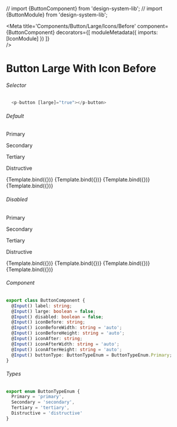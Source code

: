 // import {ButtonComponent} from 'design-system-lib';
// import {ButtonModule} from 'design-system-lib';

<Meta title='Components/Button/Large/Icons/Before'
  component={ButtonComponent}
  decorators={[
    moduleMetadata({
      imports: [IconModule]
    })
  ]}  
/>


# Button Large With Icon Before

###### Selector
```ts
  <p-button [large]="true"></p-button>
```

###### Default
<Canvas>
  <p className="story-title">Primary</p>
  <p className="story-title">Secondary</p>
  <p className="story-title">Tertiary</p>
  <p className="story-title">Distructive</p>
  <Story name="Primary Icon Before"
    args={{
      label: 'Label',
      large: true,
      buttonType: ButtonTypeEnum.Primary,
      iconBefore: 'eye',
      iconBeforeWidth: '17'
    }}>
    {Template.bind({})}
  </Story>
  <Story name="Secondary Icon Before"
    args={{
      label: 'Label',
      large: true,
      buttonType: ButtonTypeEnum.Secondary,
      iconBefore: 'eye',
      iconBeforeWidth: '17'
    }}>
    {Template.bind({})}
  </Story>
  <Story name="Tertiary Icon Before"
    args={{
      label: 'Label',
      large: true,
      buttonType: ButtonTypeEnum.Tertiary,
      iconBefore: 'eye',
      iconBeforeWidth: '17'
    }}>
    {Template.bind({})}
  </Story>
  <Story name="Distructive Icon Before"
      args={{
        label: 'Label',
        large: true,
        buttonType: ButtonTypeEnum.Distructive,
        iconBefore: 'eye',
        iconBeforeWidth: '17'
      }}>
      {Template.bind({})}
    </Story>
</Canvas>

###### Disabled
<Canvas>
  <p className="story-title">Primary</p>
  <p className="story-title">Secondary</p>
  <p className="story-title">Tertiary</p>
  <p className="story-title">Distructive</p>
  <Story name="Primary Icon Before Disabled"
    args={{
      label: 'Label',
      large: true,
      disabled: true,
      buttonType: ButtonTypeEnum.Primary,
      iconBefore: 'eye',
      iconBeforeWidth: '17'
    }}>
    {Template.bind({})}
  </Story>
  <Story name="Secondary Icon Before Disabled"
    args={{
      label: 'Label',
      large: true,
      disabled: true,
      buttonType: ButtonTypeEnum.Secondary,
      iconBefore: 'eye',
      iconBeforeWidth: '17'
    }}>
    {Template.bind({})}
  </Story>
  <Story name="Tertiary Icon Before Disabled"
    args={{
      label: 'Label',
      large: true,
      disabled: true,
      buttonType: ButtonTypeEnum.Tertiary,
      iconBefore: 'eye',
      iconBeforeWidth: '17'
    }}>
    {Template.bind({})}
  </Story>
  <Story name="Distructive Icon Before Disabled"
      args={{
        label: 'Label',
        large: true,
        disabled: true,
        buttonType: ButtonTypeEnum.Distructive,
        iconBefore: 'eye',
        iconBeforeWidth: '17'
      }}>
      {Template.bind({})}
    </Story>
</Canvas>

###### Component
```ts
export class ButtonComponent {
  @Input() label: string;
  @Input() large: boolean = false;
  @Input() disabled: boolean = false;
  @Input() iconBefore: string;
  @Input() iconBeforeWidth: string = 'auto';
  @Input() iconBeforeHeight: string = 'auto';
  @Input() iconAfter: string;
  @Input() iconAfterWidth: string = 'auto';
  @Input() iconAfterHeight: string = 'auto';
  @Input() buttonType: ButtonTypeEnum = ButtonTypeEnum.Primary;
}
```

###### Types
```ts
export enum ButtonTypeEnum {
  Primary = 'primary',
  Secondary = 'secondary',
  Tertiary = 'tertiary',
  Distructive = 'distructive'
}
```
